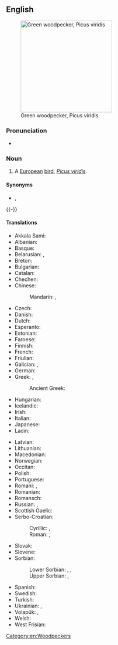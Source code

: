 ==English==
{{wikipedia}}
[[File:Picus_viridis_juv(ThKraft).jpg|thumb|250px|Green woodpecker, Picus viridis]]

===Pronunciation===
* {{a|US}} {{IPA|/ɡɹinˈwʊdpɛkə(ɹ)/|lang=en}}

===Noun===
{{en-noun}}

# A [[European]] [[bird]], ''[[Picus viridis]]''.

====Synonyms====
* {{sense|Picus viridis}} {{l|en|popinjay}}, {{l|en|yaffle}}
{{-}}

====Translations====
{{trans-top|''Picus viridis''}}
* Akkala Sami: {{t|sia|ruonáčáihni}}
* Albanian: {{t|sq|qukapiku i gjelbër|?}}
* Basque: {{t|eu|okil berde}}
* Belarusian: {{t|be|зялёны дзя́цел|m}}, {{t|be|жаўна́|f}}
* Breton: {{t+|br|kazeg-koad|f}}
* Bulgarian: {{t|bg|зелен кълвач|m}}
* Catalan: {{t|ca|picot verd|m}}
* Chechen: {{t|ce|баьццара хенакӏур}}
* Chinese:
*: Mandarin: {{t|cmn|綠啄木鳥|sc=Hani}}, {{t|cmn|绿啄木鸟|tr=lǜ zhuómùniǎo|sc=Hani}}
* Czech: {{t+|cs|žluna zelená|f}}
* Danish: {{t+|da|grønspætte|c}}
* Dutch: {{t|nl|groene specht|m}}
* Esperanto: {{t|eo|verda pego}}
* Estonian: {{t|et|roherähn meltsas}}
* Faroese: {{t|fo|spónspæta|f}}
* Finnish: {{t+|fi|vihertikka}}
* French: {{t+|fr|pic vert|m}}
* Friulian: {{t|fur|pic vert|m}}
* Galician: {{t|gl|peto|m}}, {{t+|gl|peto verde|m}}
* German: {{t+|de|Grünspecht|m}}
* Greek: {{t|el|πρασινοτσικλιτάρα|f}}, {{t|el|πρασινοτσικλιτήρα|f}}
*: Ancient Greek: {{t|grc|κελεός|m}}
* Hungarian: {{t|hu|zöld küllő}}
* Icelandic: {{t+|is|grænspæta|f}}
* Irish: {{t|ga|cnagaire glas|m}}
* Italian: {{t+|it|picchio verde|m}}
* Japanese: {{t|ja|ヨーロッパアオゲラ|tr=yōroppa aogera|sc=Jpan}}
* Ladin: {{t|lld|becalen vert|m}}
{{trans-mid}}
* Latvian: {{t|lv|zaļā dzilna|f}}
* Lithuanian: {{t|lt|žalioji meleta|f}}
* Macedonian: {{t|mk|зелен клукајдрвец|m}}
* Norwegian: {{t|no|grønnspett|m}}
* Occitan: {{t|oc|pic verd|m}}
* Polish: {{t+|pl|dzięcioł zielony|m}}
* Portuguese: {{t|pt|peto verde|m}}
* Romani: {{t|rom|charali-chuprtanka|f}}, {{t|rom|vunato-choportano|m}}
* Romanian: {{t|ro|ghionoaie verde|f}}
* Romansch: {{t|rm|pitgalain verd|m}}
* Russian: {{t|ru|зелёный дя́тел|m}}, {{t+|ru|желна́|f}}
* Scottish Gaelic: {{t|gd|cnag ghlas|f}}
* Serbo-Croatian:
*: Cyrillic: {{t|sh|зелена жуња|f}}, {{t|sh|зелена жуна|f}}
*: Roman: {{t|sh|zelena žunja|f}}, {{t+|sh|zelena žuna|f}}
* Slovak: {{t|sk|žlna zelená|f}}
* Slovene: {{t+|sl|zelena žolna|f}}
* Sorbian:
*: Lower Sorbian: {{t|dsb|žołma|f}}, {{t|dsb|zeleny źiśelc|m}}, {{t|dsb|zelena žołma|f}}
*: Upper Sorbian: {{t|hsb|žołma|f}}, {{t|hsb|zeleny dypornak|m}}
* Spanish: {{t|es|pito real|m}}
* Swedish: {{t+|sv|gröngöling|c}}
* Turkish: {{t+|tr|yeşil ağaçkakan}}
* Ukrainian: {{t|uk|зеле́ний дя́тел|m}}, {{t|uk|жовна́|f}}
* Volapük: {{qualifier|♂♀}} {{t|vo|grünapikit}}, {{qualifier|♂♀}} {{t|vo|pikit grünik}}
* Welsh: {{t|cy|cnocell werdd|f}}
* West Frisian: {{t|fy|griene spjocht|c}}
{{trans-bottom}}

[[Category:en:Woodpeckers]]